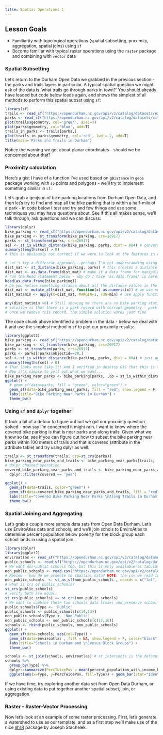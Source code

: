 ```yaml
---
title: Spatial Operations 1
---
```


## Lesson Goals

* Familiarity with topological operations (spatial subsetting, proximity, aggregation, spatial joins) using `sf`
* Become familiar with typical raster operations using the `raster` package and combining with `vector` data

### Spatial Subsetting
Let's return to the Durham Open Data we grabbed in the previous section - the parks and trails layers in particular.  A typical spatial question we might ask of the data is 'what trails go through parks in town?' You should already have loaded but code below loads again, and shows the simplest of all methods to perform this spatial subset using `sf`:
```r
library(sf)
trails <- read_sf("https://opendurham.nc.gov/api/v2/catalog/datasets/existing-trails/exports/geojson")
parks <- read_sf("https://opendurham.nc.gov/api/v2/catalog/datasets/city-parks/exports/geojson")
plot(trails$geometry, col='green', axes=T)
plot(parks$geometry, col='blue', add=T)
trails_in_parks <- trails[parks,]
plot(trails_in_parks$geometry, col='red', lwd = 2, add=T)
title(main='Parks and Trails in Durham')
```

Notice the warning we got about planar coordinates - should we be concerned about that?

### Proximity calculation

Here's a gist I have of a function I've used based on `gDistance` in `geos` package working with `sp` points and polygons - we'll try to implement something similar in `sf`:
<script src="https://gist.github.com/mhweber/d87c3fdf9f71ac4f9e69565086ece74f.js"></script> 

Let's grab a geojson of bike parking locations from Durham Open Data, and then let's try to find and map all the bike parking that is within a half-mile of a park - in code below I test and try and few things and use some techniques you may have questions about. See if this all makes sense, we'll talk through, ask questions and we can discuss:
```r
library(dplyr)
bike_parking <- read_sf("https://opendurham.nc.gov/api/v2/catalog/datasets/durham-bike-parking/exports/geojson")
bike_parking <- st_transform(bike_parking, crs=26917)
parks <- st_transform(parks, crs=26917)
sel <- st_is_within_distance(bike_parking, parks, dist = 804) # conversion of miles to meters - why am I using meters here?
summary(lengths(sel) > 0) 
# This is obviously not correct if we were to look at the features in ArcMap - there are numerous bike parking stations more than a mile from parks - something is wrong here....

# Let's try a different approach...perhaps I'm not understanding using the built in approach above, but here's how I got it to work
dist_mat <- st_distance(bike_parking, parks) # this creates a distance matrix of distances between each bike parking station and each park
dist_mat <- as.data.frame(dist_mat) # make it a data frame for manipulation 
# run the head statement below - why do I have 'as.data.frame' in here?
head(as.data.frame(bike_parking))
# Do you notice something strance about all the distance values in the matrix we produced?
dist_mat <- mutate_all(dist_mat, function(x) as.numeric(x)) # we use mutate_all from dplyr to convert everything in data frame to actual numeric values
dist_mat$min <- apply(X=dist_mat, MARGIN=1, FUN=min) # use apply function to generate new minimum distance column

any(dist_mat$min >0) # Still showing me there are no bike parking stations more than a half-mile from parks, which I know is not true from mapping the data
# solution is that there is a park record with corrupt geometry - park with 'objectid' 28 - it's distance is zero to every bike station!
# once we remove this record, the simple solution works just fine
```

The code chunk above identified a problem in the data - below we deal with it and use the simplest method in `sf` to plot our proximity results:
```r
library(ggplot2)
bike_parking <- read_sf("https://opendurham.nc.gov/api/v2/catalog/datasets/durham-bike-parking/exports/geojson")
bike_parking <- st_transform(bike_parking, crs=26917)
parks <- st_transform(parks, crs=26917)
parks <- parks[!parks$objectid==28,]
sel <- st_is_within_distance(bike_parking, parks, dist = 804) # just generating a distance matrix again to double-check
summary(lengths(sel) > 0) 
# That looks more like it! And I verified in desktop GIS that this is the correct answer
# Now it's simple to pull out what we want...
bike_parking_near_parks <- bike_parking[parks, ,op = st_is_within_distance, dist = 804]
ggplot() + 
  # geom_sf(data=parks, fill = "green", color="green") +
  geom_sf(data=bike_parking_near_parks, fill = "red", show.legend = F, color="red") +
  labs(title="Bike Parking Near Parks in Durham") +
  theme_bw()
```

### Using `sf` and `dplyr` together
It took a bit of a detour to figure out but we got our proximity question solved - now say I'm concerned it might rain.  I want to know where the covered bike parking is that is near parks and along trails.  Given what we know so far, see if you can figure out how to subset the bike parking near parks within 100 meters of trails and that is covered (attribute in the attribute table) and try using dplyr as well.
```r
trails <- st_transform(trails, crs=st_crs(parks))
bike_parking_near_parks_and_trails <- bike_parking_near_parks[trails, ,op = st_is_within_distance, dist = 100]
# dplyr chained operation
covered_bike_parking_near_parks_and_trails <- bike_parking_near_parks_and_trails %>%
  dplyr::filter(covered == 'yes')

ggplot() + 
  geom_sf(data=trails, color="green") +
  geom_sf(data=covered_bike_parking_near_parks_and_trails, fill = "red", show.legend = F, color="red") +
  labs(title="Covered Bike Parking Near Parks \nAlong Trails in Durham") +
  theme_bw()
```

### Spatial Joining and Aggregating
Let's grab a couple more sample data sets from Open Data Durham. Let's use EnviroAtlas data and schools, and we'll join schols to EnviroAtlas to determine percent population below poverty for the block group each school lands in using a spatial join.  
```r
library(dplyr)
library(ggplot2)
enviroatlas <- read_sf("https://opendurham.nc.gov/api/v2/catalog/datasets/enviroatlas/exports/geojson")
public_schools <- read_sf("https://opendurham.nc.gov/api/v2/catalog/datasets/public-schools/exports/geojson")
# We want non-public schools too, but this is only available as tabular files, not geojson or shapefile:
non_public_schools <- read.csv("https://opendurham.nc.gov/api/v2/catalog/datasets/non-public-schools-in-durham-county-by-type/exports/csv", sep=';')
# Review - how do we promote to spaitial data? NOTE: the csv we read in they recorded latitude and longitude backwards, we fix below
non_public_schools  <- st_as_sf(non_public_schools , coords = c("lat", "long"), crs = 4326) # The order should be long then lat, but they recorded it wrong!
# what is crs of public_schools?
st_crs(public_schools)
# verify both are equal:
st_crs(public_schools) == st_crs(non_public_schools)
# We want to combine these two schools data frmaes and preserve school type-
public_schools$Type <- 'Public'
public_schools <- public_schools[c(14,13)]
non_public_schools$Type <- 'Non-Public'
non_public_schools <- non_public_schools[c(17,16)]
schools <- rbind(public_schools, non_public_schools)
ggplot() + 
  geom_sf(data=schools, aes(col=Type)) +
  geom_sf(data=enviroatlas , fill = NA, show.legend = F, color="black") +
  labs(title="Schools in Durham and \nCensus Block Groups") +
  theme_bw()

schools <- st_join(schools, enviroatlas) # st_intersects is the defaout
schools %>%
  group_by(Type) %>%
  dplyr::summarize(PercTwicePov = mean(percent_population_with_income_below_twice_the_poverty_level, na.rm = TRUE)) %>%
  ggplot(aes(x=Type, y=PercTwicePov, fill=Type)) + geom_bar(stat="identity") 
```

If we have time, try exploring another data set from Open Data Durham, or using existing data to put together another spatial subset, join, or aggregation.

### Raster - Raster-Vector Processing
Now let's look at an example of some raster processing.  First, let's generate a watershed to use as our template, and as a first step we'll make use of the nice [nhrR](https://jsta.github.io/nhdR/) package by Joseph Stachelek.

```r


```
